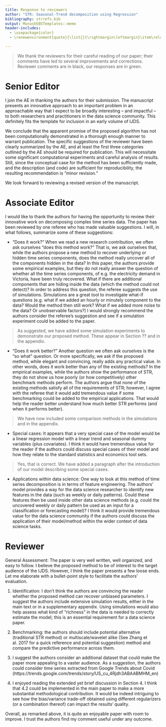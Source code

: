 ```yaml
---
title: Response to reviewers
author: "STR: Seasonal-Trend decomposition using Regression"
bibliography: strrefs.bib
output: MonashEBSTemplates::memo
header-includes:
  - \usepackage{color}
  - \renewenvironment{quote}{\list{}{\rightmargin\leftmargin}\item\relax\color[RGB]{0,150,0}}{\endlist}

---
```


> We thank the reviewers for their careful reading of our paper; their comments have led to several improvements and corrections. Reviewer comments are in black, our responses are in green.

# Senior Editor

I join the AE in thanking the authors for their submission. The manuscript presents an innovative approach to an important problem in an approachable way that I expect to be broadly interesting -- and impactful -- to both researchers and practitioners in the data science community. This definitely fits the template for inclusion in an early volume of IJDS.

We conclude that the apparent promise of the proposed algorithm has not been computationally demonstrated in a thorough enough manner to warrant publication. The specific suggestions of the reviewer have been clearly summarized by the AE, and at least the first three categories outlined by the AE should be required for publication. This will necessitate some significant computational experiments and careful analysis of results. Still, since the conceptual case for the method has been sufficiently made, and the description (and code) are sufficient for reproducibility, the resulting recommendation is "minor revision."

We look forward to reviewing a revised version of the manuscript.

# Associate Editor

I would like to thank the authors for having the opportunity to review their innovative work on decomposing complex time series data. The paper has been reviewed by one referee who has made valuable suggestions. I will, in what follows, summarize some of these suggestions:

- “Does it work?” When we read a new research contribution, we often ask ourselves “does this method work?” That is, we ask ourselves that, while the authors propose a new method to recover underlying or hidden time series components, does the method really uncover all of the components hidden in the data? In this paper, the authors provide some empirical examples, but they do not really answer the question of whether all the time series components, of e.g. the electricity demand in Victoria, have been truly recovered. What if there are additional components that are hiding inside the data (which the method could not detect)? In order to address this question, the referee suggests the use of simulations. Simulations are a great tool to investigate what-if questions (e.g. what if we added an hourly or minutely component to the data? Would the method then still work? What if we added more noise to the data? Or unobservable factors?) I would strongly recommend the authors consider the referee’s suggestion and see if a simulation experiment could be added to the paper.

> As suggested, we have added some simulation experiments to demonstrate our proposed method. These appear in Section ?? and in the appendix.

- “Does it work better?” Another question we often ask ourselves is the “so what” question. Or more specifically, we ask if the proposed method, while elegant and convincing, really adds any practical value. In other words, does it work better than any of the existing methods? In the empirical examples, while the authors show the performance of STR, they do not show us how poorly (or how competitively) other benchmark methods perform. The authors argue that none of the existing methods satisfy all of the requirements of STR; however, I agree with the referee that it would add tremendous value if some benchmarking could be added to the empirical applications. That would help the reader better understand how much better STR performs (and when it performs better).

> We have now included some comparison methods in the simulations and in the appendix.

- Special cases: It appears that a very special case of the model would be a linear regression model with a linear trend and seasonal dummy variables (plus covariates). I think it would have tremendous value for the reader if the authors could discuss special cases of their model and how they relate to the standard statistics and economics tool sets.

> Yes, that is correct. We have added a paragraph after the introduction of our model describing some special cases.

- Applications within data science: One way to look at this method of time series decomposition is in terms of feature engineering. The authors’ model provides a way for the data science researcher to identify new features in the data (such as weekly or daily patterns). Could these features then be used inside other data science methods (e.g. could the uncovered weekly or daily pattern be used as an input for a classification or forecasting model)? I think it would provide tremendous value for the data science community if the authors could discuss the application of their model/method within the wider context of data science tasks.

# Reviewer


General Assessment: The paper is very well written, well organized, and easy to follow. I believe the proposed method to be of interest to the target audience of the IJDS. However, I think the paper presents a few loose ends. Let me elaborate with a bullet-point style to facilitate the authors' evaluation.

1) Identification: I don't think the authors are convincing the reader whether the proposed method can recover unbiased parameters. I suggest the authors include extensive simulation results, either in the main text or in a supplementary appendix. Using simulations would also help assess what kind of "richness" in the data is needed to correctly estimate the model; this is an essential requirement for a data science paper.

2) Benchmarking: the authors should include potential alternative (traditional STR method) or multiscale/wavelet alike (See Zhang et al. 2017 for a quick reference and potential suggestion) method and compare the predictive performance across them.

3) I suggest the authors consider an additional dataset that could make the paper more appealing to a vaster audience. As a suggestion, the authors could consider time series extracted from Google Trends about Covid (https://trends.google.com/trends/story/US_cu_4Rjdh3ABAABMHM_en)

4) I enjoyed reading the extended yet brief discussion in Section 4. I think that 4.2 could be implemented in the main paper to make a more substantial methodological contribution. It would be indeed intriguing to see how the bias/variance trade-off obtained using different regularizers (or a combination thereof) can impact the results' quality.

Overall, as remarked above, it is quite an enjoyable paper with room to improve. I trust the authors find my comment useful under any outcome.
